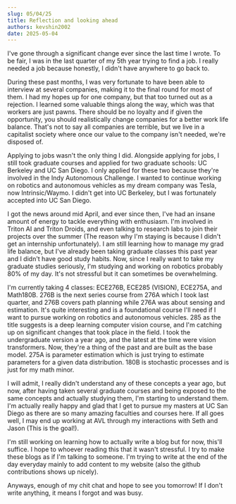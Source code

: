 ```yaml
---
slug: 05/04/25
title: Reflection and looking ahead
authors: kevshin2002
date: 2025-05-04
---
```

I've gone through a significant change ever since the last time I wrote. To be fair, I was in the last quarter of my 5th year trying to find a job. I really needed a job because honestly, I didn't have anywhere to go back to.

<!-- truncate -->

During these past months, I was very fortunate to have been able to interview at several companies, making it to the final round for most of them. I had my hopes up for one company, but that too turned out as a rejection. I learned some valuable things along the way, which was that workers are just pawns. There should be no loyalty and if given the opportunity, you should realistically change companies for a better work life balance. That's not to say all companies are terrible, but we live in a capitalist society where once our value to the company isn't needed, we're disposed of.

Applying to jobs wasn't the only thing I did. Alongside applying for jobs, I still took graduate courses and applied for two graduate schools: UC Berkeley and UC San Diego. I only applied for these two because they're involved in the Indy Autonomous Challenge. I wanted to continue working on robotics and autonomous vehicles as my dream company was Tesla, now Intrinsic/Waymo. I didn't get into UC Berkeley, but I was fortunately accepted into UC San Diego.

I got the news around mid April, and ever since then, I've had an insane amount of energy to tackle everything with enthusiasm. I'm involved in Triton AI and Triton Droids, and even talking to research labs to join their projects over the summer (The reason why I'm staying is because I didn't get an internship unfortunately). I am still learning how to manage my grad life balance, but I've already been taking graduate classes this past year and I didn't have good study habits. Now, since I really want to take my graduate studies seriously, I'm studying and working on robotics probably 80% of my day. It's not stressful but it can sometimes be overwhelming.

I'm currently taking 4 classes: ECE276B, ECE285 (VISION), ECE275A, and Math180B. 276B is the next series course from 276A which I took last quarter, and 276B covers path planning while 276A was about sensing and estimation. It's quite interesting and is a foundational course I'll need if I want to pursue working on robotics and autonomous vehicles. 285 as the title suggests is a deep learning computer vision course, and I'm catching up on significant changes that took place in the field. I took the undergraduate version a year ago, and the latest at the time were vision transformers. Now, they're a thing of the past and are built as the base model. 275A is parameter estimation which is just trying to estimate parameters for a given data distribution. 180B is stochastic processes and is just for my math minor.

I will admit, I really didn't understand any of these concepts a year ago, but now, after having taken several graduate courses and being exposed to the same concepts and actually studying them, I'm starting to understand them. I'm actually really happy and glad that I get to pursue my masters at UC San Diego as there are so many amazing faculties and courses here. If all goes well, I may end up working at AVL through my interactions with Seth and Jason (This is the goal!).

I'm still working on learning how to actually write a blog but for now, this'll suffice. I hope to whoever reading this that it wasn't stressful. I try to make these blogs as if I'm talking to someone. I'm trying to write at the end of the day everyday mainly to add content to my website (also the github contributions shows up nicely).

Anyways, enough of my chit chat and hope to see you tomorrow! If I don't write anything, it means I forgot and was busy.
